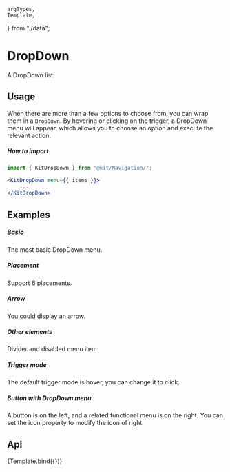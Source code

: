 
    argTypes,
    Template,
} from "./data";

<Meta
    title="Design System/Navigation/DropDown"
    component={KitDropDown}
    argTypes={argTypes}
/>

<style>
    {`
    .subheading {
      --mediumdark: '#999999';
      font-weight: 900;
      font-size: 13px;
      color: #999;
      letter-spacing: 6px;
      line-height: 24px;
      text-transform: uppercase;
      margin-bottom: 12px;
      margin-top: 40px;
    }
    .site-button-ghost-wrapper {
        padding: 16px;
        background: rgb(190, 200, 200);
    }
    `}
</style>

# DropDown

A DropDown list.

## Usage

When there are more than a few options to choose from, you can wrap them in a `DropDown`. By hovering or clicking on the trigger, a DropDown menu will appear, which allows you to choose an option and execute the relevant action.

##### How to import
```jsx
import { KitDropDown } from "@kit/Navigation/";

<KitDropDown menu={{ items }}>
    ...
</KitDropDown>
```

## Examples

##### Basic

The most basic DropDown menu.

<CustomCanvas content={Exemples.Basic} source={Sources.Basic} />

##### Placement

Support 6 placements.

<CustomCanvas content={Exemples.Placement} source={Sources.Placement} />

##### Arrow

You could display an arrow.

<CustomCanvas content={Exemples.Arrow} source={Sources.Arrow} />

##### Other elements

Divider and disabled menu item.

<CustomCanvas content={Exemples.Disabled} source={Sources.Disabled} />

##### Trigger mode

The default trigger mode is hover, you can change it to click.

<CustomCanvas content={Exemples.Trigger} source={Sources.Trigger} />

##### Button with DropDown menu

A button is on the left, and a related functional menu is on the right. You can set the icon property to modify the icon of right.

## Api

<Canvas>
    <Story name="DropDown">{Template.bind({})}</Story>
</Canvas>

<Controls story="DropDown" />
